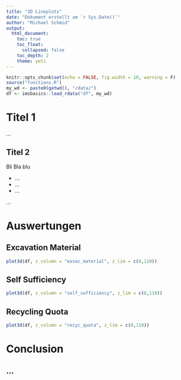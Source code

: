 ```yaml
---
title: "3D Lineplots"
date: "Dokument erstellt am `r Sys.Date()`"
author: "Michael Schmid" 
output:
  html_document:
    toc: true
    toc_float:
      collapsed: false
    toc_depth: 2
    theme: yeti
---
```


```r
knitr::opts_chunk$set(echo = FALSE, fig.width = 10, warning = F)
source("functions.R")
my_wd <- paste0(getwd(), "/data/")
df <- imsbasics::load_rdata("df", my_wd)
```

# Titel 1 

...

## Titel 2 

Bli Bla blu 

 * ...
 * ... 
 * ...
 
...


# Auswertungen {.tabset}

## Excavation Material

```r
plot3d(df, z_column = "exvac_material", z_lim = c(0,110))
```

## Self Sufficiency
```r
plot3d(df, z_column = "self_sufficiency", z_lim = c(0,110))
```

## Recycling Quota
```r
plot3d(df, z_column = "recyc_quota", z_lim = c(0,110))
```


# Conclusion 

## ... 
